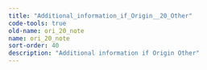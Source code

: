 ```yaml
---
title: "Additional_information_if_Origin__20_Other"
code-tools: true
old-name: ori_20_note
name: ori_20_note
sort-order: 40
description: "Additional information if Origin Other"
---
```

